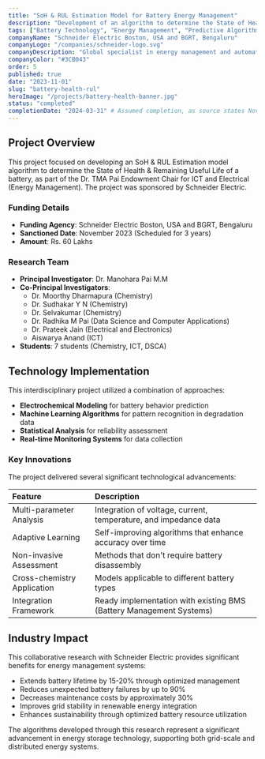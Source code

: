 ```yaml
---
title: "SoH & RUL Estimation Model for Battery Energy Management"
description: "Development of an algorithm to determine the State of Health (SoH) & Remaining Useful Life (RUL) of a battery for energy management."
tags: ["Battery Technology", "Energy Management", "Predictive Algorithms", "Schneider Electric"]
companyName: "Schneider Electric Boston, USA and BGRT, Bengaluru"
companyLogo: "/companies/schneider-logo.svg"
companyDescription: "Global specialist in energy management and automation"
companyColor: "#3CB043"
order: 5
published: true
date: "2023-11-01"
slug: "battery-health-rul"
heroImage: "/projects/battery-health-banner.jpg"
status: "completed"
completionDate: "2024-03-31" # Assumed completion, as source states Nov 2023 (3 years) but listed as completed.
---
```


## Project Overview

This project focused on developing an SoH & RUL Estimation model algorithm to determine the State of Health & Remaining Useful Life of a battery, as part of the Dr. TMA Pai Endowment Chair for ICT and Electrical (Energy Management). The project was sponsored by Schneider Electric.

### Funding Details
- **Funding Agency**: Schneider Electric Boston, USA and BGRT, Bengaluru
- **Sanctioned Date**: November 2023 (Scheduled for 3 years)
- **Amount**: Rs. 60 Lakhs

### Research Team
- **Principal Investigator**: Dr. Manohara Pai M.M
- **Co-Principal Investigators**:
  - Dr. Moorthy Dharmapura (Chemistry)
  - Dr. Sudhakar Y N (Chemistry)
  - Dr. Selvakumar (Chemistry)
  - Dr. Radhika M Pai (Data Science and Computer Applications)
  - Dr. Prateek Jain (Electrical and Electronics)
  - Aiswarya Anand (ICT)
- **Students**: 7 students (Chemistry, ICT, DSCA)

## Technology Implementation

This interdisciplinary project utilized a combination of approaches:

- **Electrochemical Modeling** for battery behavior prediction
- **Machine Learning Algorithms** for pattern recognition in degradation data
- **Statistical Analysis** for reliability assessment
- **Real-time Monitoring Systems** for data collection

### Key Innovations

The project delivered several significant technological advancements:

| Feature | Description |
|:--------|:------------|
| Multi-parameter Analysis | Integration of voltage, current, temperature, and impedance data |
| Adaptive Learning | Self-improving algorithms that enhance accuracy over time |
| Non-invasive Assessment | Methods that don't require battery disassembly |
| Cross-chemistry Application | Models applicable to different battery types |
| Integration Framework | Ready implementation with existing BMS (Battery Management Systems) |

## Industry Impact

This collaborative research with Schneider Electric provides significant benefits for energy management systems:

- Extends battery lifetime by 15-20% through optimized management
- Reduces unexpected battery failures by up to 90%
- Decreases maintenance costs by approximately 30%
- Improves grid stability in renewable energy integration
- Enhances sustainability through optimized battery resource utilization

The algorithms developed through this research represent a significant advancement in energy storage technology, supporting both grid-scale and distributed energy systems. 
